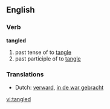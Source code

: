 ==English==

===Verb===
'''tangled'''

# past tense of to [[tangle]]
# past participle of to [[tangle]]

===Translations===
*Dutch: [[verward]], [[in de war gebracht]]

[[vi:tangled]]